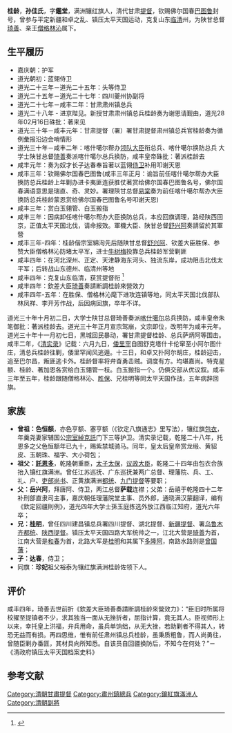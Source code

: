 {{Otheruses|桂齡|other=同名或類似名的其它條目描述}}
{{Prose|time=2021-02-09T01:40:28+00:00}}
'''桂龄'''，'''孙佳氏'''，字'''鑑堂'''，满洲镶红旗人，清代甘肃[[提督|提督]]，钦赐佛尔国春[[巴图鲁|巴图鲁]]封号，曾参与平定新疆和卓之乱、镇压太平天国运动，克复山东[[临清|临清]]州，为陕甘总督[[琦善|琦善]]、亲王[[僧格林沁|僧格林沁]]属下。

== 生平履历 ==
* 嘉庆朝：护军
* 道光朝初：蓝翎侍卫
* 道光二十三年－道光二十五年：头等侍卫
* 道光二十五年－道光二十七年：四川夔州协副将
* 道光二十七年－咸丰二年：甘肃肃州镇总兵
* 道光二十八年 - 进京陛见。新授甘肃肃州镇总兵桂龄奏为谢恩请觐由，道光28年02月16日硃批：著来见
* 道光三十年－咸丰元年：甘肃提督（署）署甘肃提督肃州镇总兵官桂龄奏为循例彙报沿边会哨情形
* 道光三十年－咸丰二年：喀什噶尔帮办[[駐劄大臣|领队大臣]]衔总兵、喀什噶尔换防总兵 大学士陕甘总督[[琦善|琦善]]奏派喀什噶尔总兵换防，咸丰皇帝硃批：著派桂龄去
* 咸丰元年：奏为奴才长子达春奉旨著以蓝翎[[侍卫_(清朝)|侍卫]]补用叩谢天恩
* 咸丰三年：钦赐佛尔国春巴图鲁(咸丰三年正月：谕旨前任喀什噶尔帮办大臣换防总兵桂龄上年剿办进卡夷匪连获胜仗著赏给佛尔国春巴图鲁名号，佛尔国春满语意思是瑞直、奇、灵妙。署理陝甘总督[[易棠|易棠]]奏为前任喀什噶尔帮办大臣换防总兵桂龄蒙恩赏给佛尔国春巴图鲁名号叩谢天恩)
* 咸丰三年：赏白玉翎管、白玉搬指 
* 咸丰三年：因病卸任喀什噶尔帮办大臣换防总兵，本应回旗调理，路经陕西回京，正值太平天国北伐，请命报效。軍機大臣、陕甘总督[[舒兴阿_(赫舍里氏)|舒兴阿]]奏請留於其軍營
* 咸丰三年-四年：桂龄偕宗室綿洵先后随陕甘总督[[舒兴阿_(赫舍里氏)|舒兴阿]]、钦差大臣胜保、参赞大臣僧格林沁防堵太平军，进士[[牛樹梅|牛树梅]]投靠总兵桂龄军营剿匪
* 咸丰四年：在河北深州、正定、天津静海东河头、独流东岸，成功阻击北伐太平军；后转战山东德州、临清州等地
* 咸丰四年：克复山东临清，获赏提督衔 <ref>{{cite web|title=桂齡|url=http://archive.ihp.sinica.edu.tw/ttscgi/ttsquery?0:0:mctauac:NO%3DNO6840}}</ref>
* 咸丰四年：欽差大臣[[琦善|琦善]]奏請断調桂龄來營效力
* 咸丰四年-五年：在胜保、僧格林沁麾下进攻连镇等地，同太平天国北伐部队林凤祥、李开芳作战，后因病回旗，卒年不详。

道光三十年十月初二日，大学士陕甘总督琦善奏派[[喀什噶尔|喀什噶尔]]总兵换防，咸丰皇帝朱笔御批：著派桂龄去。道光三十年正月宣宗驾崩，文宗即位，改明年为咸丰元年。道光三十年十一月初七日，黑城回民暴动，署甘肃提督桂龄、总兵萨炳阿等围击。咸丰二年，《[[清实录|清实录]]》记载：六月九日，[[倭里罕|倭里罕]]自图舒克塔什卡伦窜至小阿尔图什庄，清总兵桂龄往剿，倭里罕闻风逃遁。十三日，和卓又扑阿尔胡庄，桂龄迎击，追至巴尔昌，叛匪逃卡外。桂龄督率将弁奋勇击贼。调度有方。均堪嘉尚。特克星额、桂龄、著加恩各赏给白玉翎管一枝。白玉搬指一个。仍俱交部从优议叙。咸丰三年至五年，桂龄跟随僧格林沁、[[胜保|胜保]]、兄桂明等同太平天国作战，五年病辞回旗。

== 家族 ==
* '''曾祖：色恒额'''，亦色亨额、塞亨额（《钦定八旗通志》里写法），镶红旗[[包衣|包衣]]，年羹尧妻家辅国公[[宗室綽克託|宗室綽克託]]门下三等护卫。清实录记载，乾隆二十八年，托恩多之父色恒额年已九十，赐紫禁城骑马。同年，皇太后皇帝赏龙缎、黄貂皮、玉朝珠、福字、大小荷包；
* '''祖父：[[託恩多|託恩多]]'''，乾隆朝重臣，[[太子太保|太子太保]]，[[议政大臣|议政大臣]]，乾隆二十四年由包衣合族抬入镶红旗满洲。曾任江苏巡抚、广东巡抚兼两广总督、理藩院、兵、工、礼、户、[[吏部尚书|吏部尚书]]、正黄旗满洲[[都统|都统]]、[[九门提督|九门提督]]等要职；
*'''父：岳兴阿'''，拜唐阿、侍卫，两江总督'''萨载'''连襟；父弟：岳禧于乾隆四十二年补刑部直隶司主事，嘉庆朝任理藩院堂主事、员外郎，通晓满汉蒙翻译，编有《欽定回疆則例》，道光四年大学士孫玉庭拣选外放江西临江知府，道光六年卒；
* '''兄：[[桂明|桂明]]'''，曾任四川建昌镇总兵署四川提督、湖北提督、[[新疆提督|新疆提督]]、署[[烏魯木齊都統|乌鲁木齐都统]]、[[陝西提督|陕西提督]]。镇压太平天国四路大军统帅之一，江北大营是[[琦善|琦善]]为首，江南大营是[[和春|和春]]为首，北路大军是[[桂明|桂明]]和其属下[[多隆阿|多隆阿]]，南路水路则是[[曾国藩|曾国藩]]；
* '''子：达春'''，侍卫；
*同旗：'''珍妃'''祖父裕泰为镶红旗满洲桂龄佐领下人。

== 评价 ==
咸丰四年，琦善去世前折《欽差大臣琦善奏請断調桂龄來營效力》：“臣旧时所属将校擢至提镇者不少，求其独当一面从无挫折者，屈指计算，竟无其人。臣视师形上以来，幸托皇上洪福，弁兵用命，虽兵单饷绌，从无大挫，若助剿者不得其人，转恐无益而有损。再四思维，惟有前任肃州镇总兵桂龄，虽秉质粗鲁，而人尚勇往，曾随臣剿办番匪，其材具向所知悉。自该员自回疆换防后，不知今在何处？”－《清政府镇压太平天国档案史料》

== 参考文献 ==
{{reflist}}


[[Category:清朝甘肅提督|Category:清朝甘肅提督]]
[[Category:肅州鎮總兵|Category:肅州鎮總兵]]
[[Category:鑲紅旗滿洲人|Category:鑲紅旗滿洲人]]
[[Category:清朝副將|Category:清朝副將]]